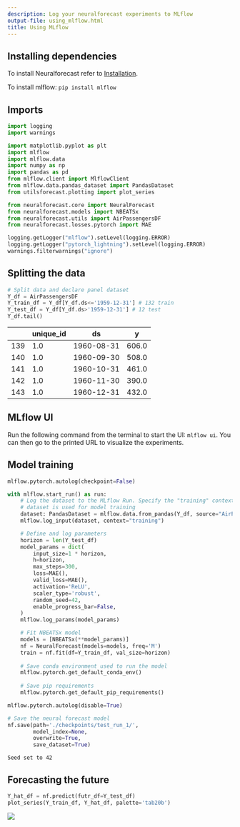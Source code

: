 ```yaml
---
description: Log your neuralforecast experiments to MLflow
output-file: using_mlflow.html
title: Using MLflow
---
```



## Installing dependencies

To install Neuralforecast refer to
[Installation](https://nixtlaverse.nixtla.io/neuralforecast/docs/getting-started/installation.html).

To install mlflow: `pip install mlflow`

## Imports


```python
import logging
import warnings

import matplotlib.pyplot as plt
import mlflow
import mlflow.data
import numpy as np
import pandas as pd
from mlflow.client import MlflowClient
from mlflow.data.pandas_dataset import PandasDataset
from utilsforecast.plotting import plot_series

from neuralforecast.core import NeuralForecast
from neuralforecast.models import NBEATSx
from neuralforecast.utils import AirPassengersDF
from neuralforecast.losses.pytorch import MAE
```


```python
logging.getLogger("mlflow").setLevel(logging.ERROR)
logging.getLogger("pytorch_lightning").setLevel(logging.ERROR)
warnings.filterwarnings("ignore")
```

## Splitting the data


```python
# Split data and declare panel dataset
Y_df = AirPassengersDF
Y_train_df = Y_df[Y_df.ds<='1959-12-31'] # 132 train
Y_test_df = Y_df[Y_df.ds>'1959-12-31'] # 12 test
Y_df.tail()
```

|     | unique_id | ds         | y     |
|-----|-----------|------------|-------|
| 139 | 1.0       | 1960-08-31 | 606.0 |
| 140 | 1.0       | 1960-09-30 | 508.0 |
| 141 | 1.0       | 1960-10-31 | 461.0 |
| 142 | 1.0       | 1960-11-30 | 390.0 |
| 143 | 1.0       | 1960-12-31 | 432.0 |

## MLflow UI

Run the following command from the terminal to start the UI:
`mlflow ui`. You can then go to the printed URL to visualize the
experiments.

## Model training


```python
mlflow.pytorch.autolog(checkpoint=False)

with mlflow.start_run() as run:
    # Log the dataset to the MLflow Run. Specify the "training" context to indicate that the
    # dataset is used for model training
    dataset: PandasDataset = mlflow.data.from_pandas(Y_df, source="AirPassengersDF")
    mlflow.log_input(dataset, context="training")

    # Define and log parameters
    horizon = len(Y_test_df)
    model_params = dict(
        input_size=1 * horizon,
        h=horizon,
        max_steps=300,  
        loss=MAE(),
        valid_loss=MAE(),  
        activation='ReLU',
        scaler_type='robust',
        random_seed=42,
        enable_progress_bar=False,
    )
    mlflow.log_params(model_params)

    # Fit NBEATSx model
    models = [NBEATSx(**model_params)]
    nf = NeuralForecast(models=models, freq='M')           
    train = nf.fit(df=Y_train_df, val_size=horizon)
    
    # Save conda environment used to run the model
    mlflow.pytorch.get_default_conda_env()
    
    # Save pip requirements
    mlflow.pytorch.get_default_pip_requirements()

mlflow.pytorch.autolog(disable=True)

# Save the neural forecast model
nf.save(path='./checkpoints/test_run_1/',
        model_index=None, 
        overwrite=True,
        save_dataset=True)
```

``` text
Seed set to 42
```

## Forecasting the future


```python
Y_hat_df = nf.predict(futr_df=Y_test_df)
plot_series(Y_train_df, Y_hat_df, palette='tab20b')
```

![](/neuralforecast/docs/tutorials/12_using_mlflow_files/figure-markdown_strict/cell-6-output-1.png)

